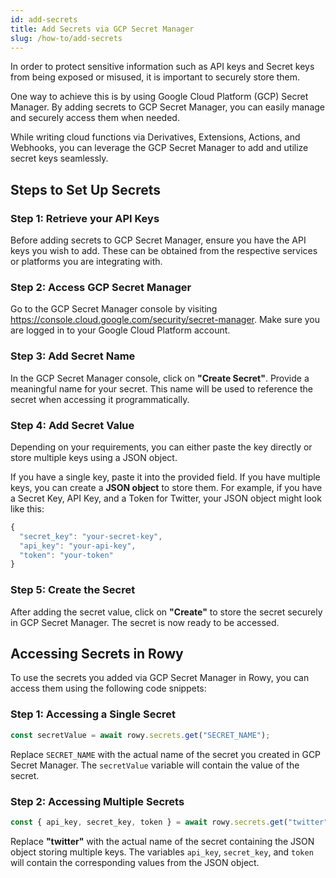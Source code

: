 ```yaml
---
id: add-secrets
title: Add Secrets via GCP Secret Manager
slug: /how-to/add-secrets
---
```


In order to protect sensitive information such as API keys and Secret keys from being exposed or misused, it is important to securely store them. 

One way to achieve this is by using Google Cloud Platform (GCP) Secret Manager. By adding secrets to GCP Secret Manager, you can easily manage and securely access them when needed.

While writing cloud functions via Derivatives, Extensions, Actions, and Webhooks, you can leverage the GCP Secret Manager to add and utilize secret keys seamlessly.

## Steps to Set Up Secrets

### Step 1: Retrieve your API Keys

Before adding secrets to GCP Secret Manager, ensure you have the API keys you wish to add. These can be obtained from the respective services or platforms you are integrating with.

### Step 2: Access GCP Secret Manager

Go to the GCP Secret Manager console by visiting https://console.cloud.google.com/security/secret-manager. Make sure you are logged in to your Google Cloud Platform account.


### Step 3: Add Secret Name

In the GCP Secret Manager console, click on **"Create Secret"**. Provide a meaningful name for your secret. This name will be used to reference the secret when accessing it programmatically.

### Step 4: Add Secret Value

Depending on your requirements, you can either paste the key directly or store multiple keys using a JSON object. 

If you have a single key, paste it into the provided field. If you have multiple keys, you can create a **JSON object** to store them. For example, if you have a Secret Key, API Key, and a Token for Twitter, your JSON object might look like this:

```js
{
  "secret_key": "your-secret-key",
  "api_key": "your-api-key",
  "token": "your-token"
}
```

### Step 5: Create the Secret

After adding the secret value, click on **"Create"** to store the secret securely in GCP Secret Manager. The secret is now ready to be accessed.

## Accessing Secrets in Rowy

To use the secrets you added via GCP Secret Manager in Rowy, you can access them using the following code snippets:

### Step 1: Accessing a Single Secret

```js
const secretValue = await rowy.secrets.get("SECRET_NAME");
```

Replace `SECRET_NAME` with the actual name of the secret you created in GCP Secret Manager. The `secretValue` variable will contain the value of the secret.

### Step 2: Accessing Multiple Secrets

```js
const { api_key, secret_key, token } = await rowy.secrets.get("twitter");
```

Replace **"twitter"** with the actual name of the secret containing the JSON object storing multiple keys. The variables `api_key`, `secret_key`, and `token` will contain the corresponding values from the JSON object.
